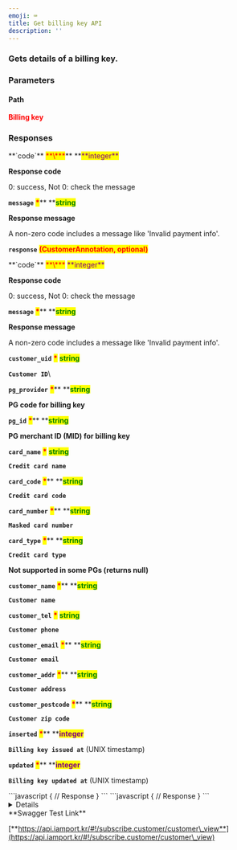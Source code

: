 ```yaml
---
emoji: ⌨
title: Get billing key API
description: ''
---
```





### Gets details of a billing key.

<Swagger method="get" path="/subscribe/customers/{customer_uid}" baseUrl="https://api.iamport.kr" summary="Gets details of a billing key.">
<SwaggerDescription>


</SwaggerDescription>

### Parameters

#### Path

<SwaggerParameter name="customer_uid" type="String" required="true">
<mark style="color:red;">

**Billing key**

</mark>

</SwaggerParameter>


### Responses

<SwaggerResponse status="200: OK" description="Success">
<Tabs>
<Tab title="CustomerResponse">
**`code`** <mark style="color:red;">**\***</mark>** **<mark style="color:purple;">**integer**</mark>

**Response code**

0: success, Not 0: check the message



**`message`** <mark style="color:red;">**\***</mark>** **<mark style="color:green;">**string**</mark>

**Response message**

A non-zero code includes a message like 'Invalid payment info'.



**`response`** <mark style="color:red;">**(CustomerAnnotation, optional)**</mark>

</Tab>
</Tabs>

<Tabs>
<Tab title="CustomerAnnotation">
**`code`** <mark style="color:red;">**\***</mark> <mark style="color:purple;">**integer**</mark>

**Response code**

0: success, Not 0: check the message



**`message`** <mark style="color:red;">**\***</mark>** **<mark style="color:green;">**string**</mark>

**Response message**

A non-zero code includes a message like 'Invalid payment info'.



**`customer_uid`** <mark style="color:red;">**\***</mark> <mark style="color:green;">**string**</mark>

**`Customer ID`**\


**`pg_provider`** <mark style="color:red;">**\***</mark>** **<mark style="color:green;">**string**</mark>

**PG code for billing key**



**`pg_id`** <mark style="color:red;">**\***</mark>** **<mark style="color:green;">**string**</mark>

**PG merchant ID (MID) for billing key**



**`card_name`** <mark style="color:red;">**\***</mark> <mark style="color:green;">**string**</mark>

**`Credit card name`**



**`card_code`** <mark style="color:red;">**\***</mark>** **<mark style="color:green;">**string**</mark>

**`Credit card code`**

&#x20;

**`card_number`** <mark style="color:red;">**\***</mark>** **<mark style="color:green;">**string**</mark>

**`Masked card number`**



**`card_type`** <mark style="color:red;">**\***</mark>** **<mark style="color:green;">**string**</mark>

**`Credit card type`**

**Not supported in some PGs (returns null)**



**`customer_name`** <mark style="color:red;">**\***</mark>** **<mark style="color:green;">**string**</mark>

**`Customer name`**



**`customer_tel`** <mark style="color:red;">**\***</mark> <mark style="color:green;">**string**</mark>

**`Customer phone`**



**`customer_email`** <mark style="color:red;">**\***</mark>** **<mark style="color:green;">**string**</mark>

**`Customer email`**



**`customer_addr`** <mark style="color:red;">**\***</mark>** **<mark style="color:green;">**string**</mark>

**`Customer address`**&#x20;

&#x20;

**`customer_postcode`** <mark style="color:red;">**\***</mark>** **<mark style="color:green;">**string**</mark>

**`Customer zip code`**



**`inserted`** <mark style="color:red;">**\***</mark>** **<mark style="color:purple;">**integer**</mark>

**`Billing key issued at`** (UNIX timestamp)



**`updated`** <mark style="color:red;">**\***</mark>** **<mark style="color:purple;">**integer**</mark>

**`Billing key updated at`** (UNIX timestamp)

</Tab>
</Tabs>

</SwaggerResponse>

<SwaggerResponse status="401: Unauthorized" description="Missing or invalid access token">
```javascript
{
    // Response
}
```

</SwaggerResponse>

<SwaggerResponse status="404: Not Found" description="Invalid customer_uid">
```javascript
{
    // Response
}
```

</SwaggerResponse>

</Swagger>

<Details>
<p slot="summary">Response Model Schema</p>

```json
{
  "code": 0,
  "message": "string",
  "response": {
    "customer_uid": "string",
    "pg_provider": "string",
    "pg_id": "string",
    "card_name": "string",
    "card_code": "string",
    "card_number": "string",
    "card_type": "null",
    "customer_name": "string",
    "customer_tel": "string",
    "customer_email": "string",
    "customer_addr": "string",
    "customer_postcode": "string",
    "inserted": 0,
    "updated": 0
  }
}
```

</Details>

<Hint style="success">
**Swagger Test Link**

[**https://api.iamport.kr/#!/subscribe.customer/customer\_view**](https://api.iamport.kr/#!/subscribe.customer/customer\_view)

</Hint>
